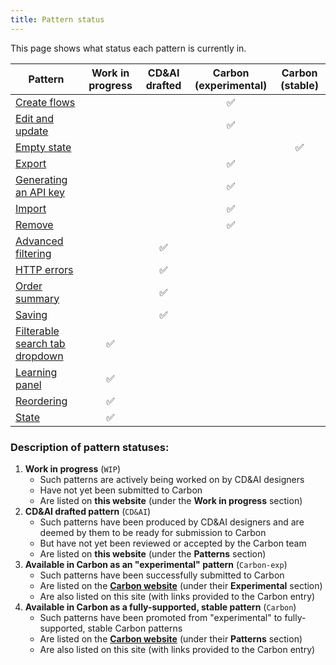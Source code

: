 ```yaml
---
title: Pattern status
---
```


<PageDescription>

This page shows what status each pattern is currently in.

</PageDescription>


| Pattern                                                                | Work in progress | CD&AI drafted | Carbon (experimental) | Carbon (stable) |
| ---------------------------------------------------------------------- | :---: | :---: | :---: | :---: |
| [Create flows](/patterns/creation-flows/usage)                         | | | ✅ | |
| [Edit and update](/patterns/edit)                                      | | | ✅ | |
| [Empty state](/patterns/empty-state/usage)                             | | | | ✅ |
| [Export](/patterns/exporting)                                          | | | ✅ | |
| [Generating an API key](/patterns/generating-api-key/usage)            | | | ✅ | |
| [Import](/patterns/importing)                                          | | | ✅ | |
| [Remove](/patterns/removing/usage)                                     | | | ✅ | |
| [Advanced filtering](/patterns/advanced-filtering)                     | | ✅ | | |
| [HTTP errors](/patterns/http-errors)                                   | | ✅ | | |
| [Order summary](/patterns/order-summary/usage)                         | | ✅ | | |
| [Saving](/patterns/saving/usage)                                       | | ✅ | | |
| [Filterable search tab dropdown](/wip/filterable-search-tab-dropdown)  | ✅ | | | |
| [Learning panel](/wip/learning-panel)                                  | ✅ | | | |
| [Reordering](/wip/reordering)                                          | ✅ | | | |
| [State](/wip/state)                                                    | ✅ | | | |


### Description of pattern statuses:

1. **Work in progress** (`WIP`)
	- Such patterns are actively being worked on by CD&AI designers
	- Have not yet been submitted to Carbon
	- Are listed on **this website** (under the **Work in progress** section)
2. **CD&AI drafted pattern** (`CD&AI`)
    - Such patterns have been produced by CD&AI designers and are deemed by them to be ready for submission to Carbon
    - But have not yet been reviewed or accepted by the Carbon team
    - Are listed on **this website** (under the **Patterns** section)
3. **Available in Carbon as an "experimental" pattern** (`Carbon-exp`)
    - Such patterns have been successfully submitted to Carbon
    - Are listed on the **[Carbon website](https://www.carbondesignsystem.com/)** (under their **Experimental** section)
    - Are also listed on this site (with links provided to the Carbon entry)
4. **Available in Carbon as a fully-supported, stable pattern** (`Carbon`)
    - Such patterns have been promoted from "experimental" to fully-supported, stable Carbon patterns
    - Are listed on the **[Carbon website](https://www.carbondesignsystem.com/)** (under their **Patterns** section)
    - Are also listed on this site (with links provided to the Carbon entry)
